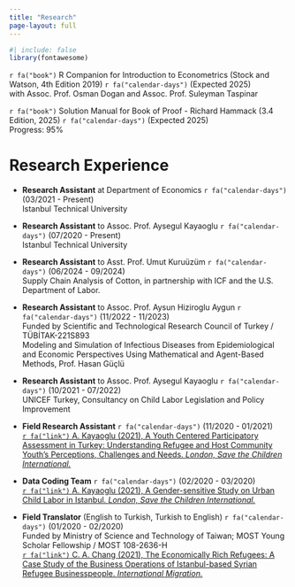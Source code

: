 ```yaml
---
title: "Research"
page-layout: full
---
```


```r
#| include: false
library(fontawesome)
```

`r fa("book")` R Companion for Introduction to Econometrics (Stock and Watson, 4th Edition 2019) `r fa("calendar-days")` (Expected 2025) <br>
  with Assoc. Prof. Osman Dogan and Assoc. Prof. Suleyman Taspinar

`r fa("book")` Solution Manual for Book of Proof - Richard Hammack (3.4 Edition, 2025) `r fa("calendar-days")` (Expected 2025) <br>
  Progress: 95%
  
# Research Experience

- **Research Assistant** at Department of Economics `r fa("calendar-days")` (03/2021 - Present) <br>
  Istanbul Technical University

- **Research Assistant** to Assoc. Prof. Aysegul Kayaoglu `r fa("calendar-days")` (07/2020 - Present) <br>
  Istanbul Technical University

- **Research Assistant** to Asst. Prof. Umut Kuruüzüm `r fa("calendar-days")` (06/2024 - 09/2024) <br>
  Supply Chain Analysis of Cotton, in partnership with ICF and the U.S. Department of Labor.
  
- **Research Assistant** to Assoc. Prof. Aysun Hiziroglu Aygun `r fa("calendar-days")` (11/2022 - 11/2023)<br>
  Funded by Scientific and Technological Research Council of Turkey / TÜBİTAK-221S893 <br>
  Modeling and Simulation of Infectious Diseases from Epidemiological and Economic Perspectives Using Mathematical and Agent-Based Methods, Prof. Hasan Güçlü

- **Research Assistant** to Assoc. Prof. Aysegul Kayaoglu `r fa("calendar-days")` (10/2021 - 07/2022) <br>
  UNICEF Turkey, Consultancy on Child Labor Legislation and Policy Improvement

- **Field Research Assistant** `r fa("calendar-days")` (11/2020 - 01/2021) <br>
  [`r fa("link")` A. Kayaoglu (2021), A Youth Centered Participatory Assessment in Turkey: Understanding Refugee and Host Community Youth's Perceptions, Challenges and Needs. *London, Save the Children International.*](https://resourcecentre.savethechildren.net/document/a-youth-centered-participatory-assessment-in-turkey-understanding-refugee-and-host-community-youths-perceptions-challenges-and-needs){target="_blank"}

- **Data Coding Team** `r fa("calendar-days")` (02/2020 - 03/2020) <br>
  [`r fa("link")` A. Kayaoglu (2021), A Gender-sensitive Study on Urban Child Labor in Istanbul. *London, Save the Children International.*](https://resourcecentre.savethechildren.net/document/gender-sensitive-study-urban-child-labour-istanbul){target="_blank"}
  
- **Field Translator** (English to Turkish, Turkish to English) `r fa("calendar-days")` (01/2020 - 02/2020) <br>
  Funded by Ministry of Science and Technology of Taiwan; MOST Young Scholar Fellowship / MOST 108-2636-H <br>
  [`r fa("link")` C. A. Chang (2021), The Economically Rich Refugees: A Case Study of the Business Operations of Istanbul-based Syrian Refugee Businesspeople. *International Migration.*](https://onlinelibrary.wiley.com/doi/10.1111/imig.12886){target="_blank"}
